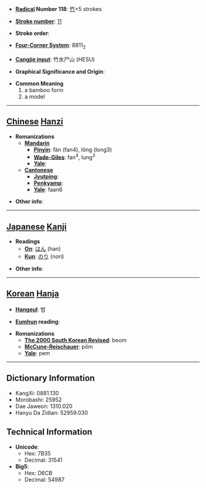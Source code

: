 * '''[[Wiktionary:Chinese radical index| Radical]] Number 118''': [[Wiktionary:Chinese radical index 竹|竹]]+5 strokes

* '''[[Wiktionary:Chinese total strokes index|Stroke number]]''': [[Wiktionary:Chinese total strokes index 11|11]]

* '''Stroke order''': 

* '''[[Wiktionary:Chinese four corner index|Four-Corner System]]''': 8811<sub>2</sub>

* '''[[Wiktionary:Chinese Cangjie index|Cangjie input]]''': 竹水尸山 (HESU)

* '''Graphical Significance and Origin''': 

* '''Common Meaning'''
*#a bamboo form
*# a model


----

== [[Chinese]] [[Hanzi]] ==

* '''Romanizations'''
** '''[[Mandarin]]'''
*** '''[[Pinyin]]''': fàn (fan4), lǒng (long3)
*** '''[[Wade-Giles]]''': fan<sup>4</sup>, lung<sup>3</sup>
*** '''[[Yale]]''': 
** '''[[Cantonese]]'''
*** '''[[Jyutping]]''':
*** '''[[Penkyamp]]''': 
*** '''[[Yale]]''': faan6

* '''Other info''': 

----

== [[Japanese]] [[Kanji]] ==

* '''Readings'''
** '''[[On]]''': [[はん]] (han)
** '''[[Kun]]''': [[のり]] (nori)

* '''Other info''':  

----

== [[Korean]] [[Hanja]] ==

* '''[[Hangeul]]''': 범

* '''[[Eumhun]] reading''': 

* '''Romanizations'''
** '''[[The 2000 South Korean Revised Romanization|The 2000 South Korean Revised]]''': beom
** '''[[McCune-Reischauer]]''': pŏm
** '''[[Yale]]''': pem

----

== Dictionary Information ==

* KangXi: 0881.130
* Morobashi: 25952
* Dae Jaweon: 1310.020
* Hanyu Da Zidian: 52959.030

== Technical Information ==

* '''Unicode''':
** Hex: 7B35
** Decimal: 31541
* '''Big5''':
** Hex: D6CB
** Decimal: 54987